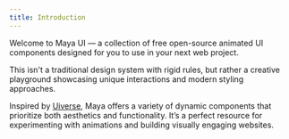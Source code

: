 ```yaml
---
title: Introduction
---
```


Welcome to Maya UI — a collection of free open-source animated UI components designed for you to use in your next web project.

This isn't a traditional design system with rigid rules, but rather a creative playground showcasing unique interactions and modern styling approaches.

Inspired by [Uiverse](https://uiverse.io/), Maya offers a variety of dynamic components that prioritize both aesthetics and functionality. It’s a perfect resource for experimenting with animations and building visually engaging websites.
